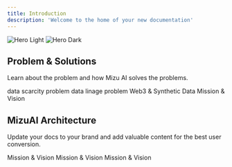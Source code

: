 ```yaml
---
title: Introduction
description: 'Welcome to the home of your new documentation'
---
```


<img
  className="block dark:hidden"
  src="/images/hero-light.svg"
  alt="Hero Light"
/>
<img
  className="hidden dark:block"
  src="/images/hero-dark.svg"
  alt="Hero Dark"
/>

## Problem & Solutions

Learn about the problem and how Mizu AI solves the problems.

<CardGroup cols={2}>
  <Card
    title="Data Scarcity"
    icon="pen-to-square"
    href="/introduction/data-scarcity"
  >
    data scarcity problem
  </Card>
  <Card
    title="Data Linage"
    icon="image"
    href="/introduction/data-linage"
  >
    data linage problem
  </Card>
  <Card
    title="Web3 & Synthetic Data"
    icon="image"
    href="/introduction/web3-synthetic-data"
  >
    Web3 & Synthetic Data
  </Card>
  <Card
    title="Mission & Vision"
    icon="image"
    href="/introduction/mission-vision"
  >
    Mission & Vision
  </Card>
</CardGroup>

## MizuAI Architecture

Update your docs to your brand and add valuable content for the best user conversion.

<CardGroup cols={3}>
  <Card
    title="Data Pipeline"
    icon="image"
    href="/architecture/data-pipeline"
  >
    Mission & Vision
  </Card>
  <Card
    title="Data Network"
    icon="image"
    href="/architecture/data-network"
  >
    Mission & Vision
  </Card>
  <Card
    title="Data VM"
    icon="image"
    href="/architecture/data-vm"
  >
    Mission & Vision
  </Card>
</CardGroup>
